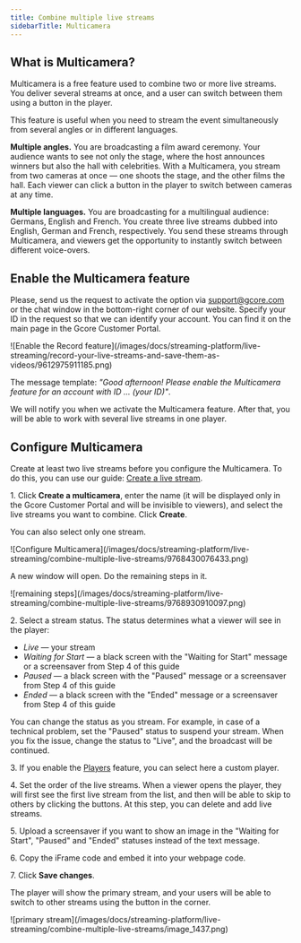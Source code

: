 ---
title: Combine multiple live streams
sidebarTitle: Multicamera
---

## What is Multicamera?

Multicamera is a free feature used to combine two or more live streams. You deliver several streams at once, and a user can switch between them using a button in the player. 

This feature is useful when you need to stream the event simultaneously from several angles or in different languages. 

**Multiple angles.** You are broadcasting a film award ceremony. Your audience wants to see not only the stage, where the host announces winners but also the hall with celebrities. With a Multicamera, you stream from two cameras at once — one shoots the stage, and the other films the hall. Each viewer can click a button in the player to switch between cameras at any time. 

**Multiple languages.** You are broadcasting for a multilingual audience: Germans, English and French. You create three live streams dubbed into English, German and French, respectively. You send these streams through Multicamera, and viewers get the opportunity to instantly switch between different voice-overs. 

## Enable the Multicamera feature

Please, send us the request to activate the option via [support@gcore.com](mailto:support@gcore.com) or the chat window in the bottom-right corner of our website. Specify your ID in the request so that we can identify your account. You can find it on the main page in the Gcore Customer Portal.


<Frame>![Enable the Record feature](/images/docs/streaming-platform/live-streaming/record-your-live-streams-and-save-them-as-videos/9612975911185.png)</Frame>



The message template: _"Good afternoon! Please enable the Multicamera feature for an account with ID … (your ID)"_.

We will notify you when we activate the Multicamera feature. After that, you will be able to work with several live streams in one player.

## Configure Multicamera

Create at least two live streams before you configure the Multicamera. To do this, you can use our guide: [Create a live stream](/streaming-platform/live-streaming/create-a-live-stream). 

1\. Click **Create a multicamera**, enter the name (it will be displayed only in the Gcore Customer Portal and will be invisible to viewers), and select the live streams you want to combine. Click **Create**.

You can also select only one stream. 


<Frame>![Configure Multicamera](/images/docs/streaming-platform/live-streaming/combine-multiple-live-streams/9768430076433.png)</Frame>



A new window will open. Do the remaining steps in it. 


<Frame>![remaining steps](/images/docs/streaming-platform/live-streaming/combine-multiple-live-streams/9768930910097.png)</Frame>



2\. Select a stream status. The status determines what a viewer will see in the player:

  * _Live_ — your stream
  * _Waiting for Start_ — a black screen with the "Waiting for Start" message or a screensaver from Step 4 of this guide
  * _Paused_ — a black screen with the "Paused" message or a screensaver from Step 4 of this guide
  * _Ended_ — a black screen with the "Ended" message or a screensaver from Step 4 of this guide



You can change the status as you stream. For example, in case of a technical problem, set the "Paused" status to suspend your stream. When you fix the issue, change the status to "Live", and the broadcast will be continued. 

3\. If you enable the [Players](/streaming-platform/extra-features/customize-appearance-of-the-built-in-player) feature, you can select here a custom player. 

4\. Set the order of the live streams. When a viewer opens the player, they will first see the first live stream from the list, and then will be able to skip to others by clicking the buttons. At this step, you can delete and add live streams. 

5\. Upload a screensaver if you want to show an image in the "Waiting for Start", "Paused" and "Ended" statuses instead of the text message. 

6\. Copy the iFrame code and embed it into your webpage code.

7\. Click **Save changes**.

The player will show the primary stream, and your users will be able to switch to other streams using the button in the corner. 


<Frame>![primary stream](/images/docs/streaming-platform/live-streaming/combine-multiple-live-streams/image_1437.png)</Frame>